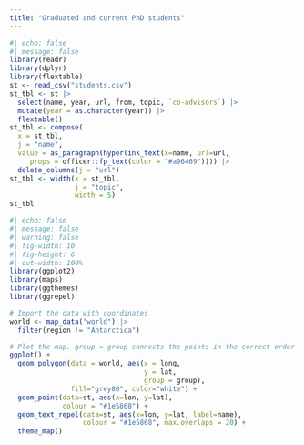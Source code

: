 ```yaml
---
title: "Graduated and current PhD students"
---
```


```r
#| echo: false
#| message: false
library(readr)
library(dplyr)
library(flextable)
st <- read_csv("students.csv")
st_tbl <- st |>
  select(name, year, url, from, topic, `co-advisors`) |>
  mutate(year = as.character(year)) |>
  flextable()
st_tbl <- compose(
  x = st_tbl,
  j = "name",
  value = as_paragraph(hyperlink_text(x=name, url=url, 
     props = officer::fp_text(color = "#a96469")))) |>
  delete_columns(j = "url")  
st_tbl <- width(x = st_tbl, 
                j = "topic", 
                width = 5)
st_tbl
```

```r
#| echo: false
#| message: false
#| warning: false
#| fig-width: 10
#| fig-height: 6
#| out-width: 100%
library(ggplot2)
library(maps)
library(ggthemes)
library(ggrepel)

# Import the data with coordinates
world <- map_data("world") |>
  filter(region != "Antarctica")

# Plot the map. group = group connects the points in the correct order
ggplot() + 
  geom_polygon(data = world, aes(x = long, 
                                 y = lat, 
                                 group = group),
               fill="grey80", color="white") +
  geom_point(data=st, aes(x=lon, y=lat), 
             colour = "#1e5868") +
  geom_text_repel(data=st, aes(x=lon, y=lat, label=name), 
                  colour = "#1e5868", max.overlaps = 20) +
  theme_map() 

```